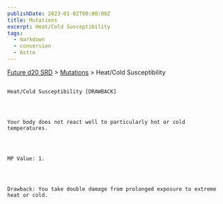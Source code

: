 ```yaml
---
publishDate: 2023-01-02T00:00:00Z
title: Mutations
excerpt: Heat/Cold Susceptibility
tags:
  - markdown
  - conversion
  - Astro
---
```







[Future d20 SRD](/#futureD20)
     > [Mutations](future-d20-srd-mutations-index)
     > Heat/Cold Susceptibility
    




## 
    Heat/Cold Susceptibility [DRAWBACK]
   



    Your body does not react well to particularly hot or cold temperatures.
   



    MP Value: 1.
   



    Drawback: You take double damage from prolonged exposure to extreme heat or cold.
   





